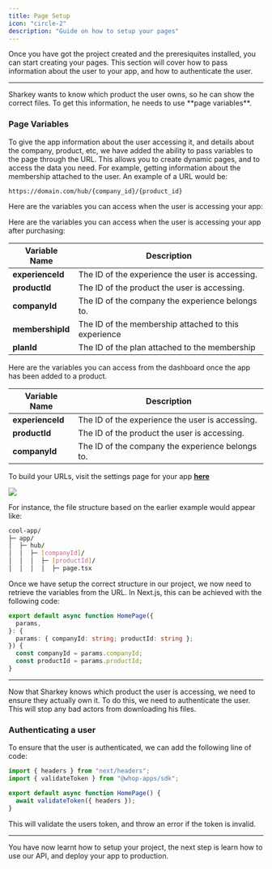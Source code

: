 ```yaml
---
title: Page Setup
icon: "circle-2"
description: "Guide on how to setup your pages"
---
```


Once you have got the project created and the preresiquites installed, you can start creating your pages. This section will cover how to pass information about the user to your app, and how to authenticate the user.

---

<Note>
  Sharkey wants to know which product the user owns, so he can show the correct
  files. To get this information, he needs to use **page variables**.
</Note>

### Page Variables

To give the app information about the user accessing it, and details about the company, product, etc, we have added the ability to pass variables to the page through the URL. This allows you to create dynamic pages, and to access the data you need. For example, getting information about the membership attached to the user. An example of a URL would be:

```
https://domain.com/hub/{company_id}/{product_id}
```

Here are the variables you can access when the user is accessing your app:

<AccordionGroup>

<Accordion title="Consumer Page" >

Here are the variables you can access when the user is accessing your app after purchasing:

| Variable Name    | Description                                          |
| ---------------- | ---------------------------------------------------- |
| **experienceId** | The ID of the experience the user is accessing.      |
| **productId**    | The ID of the product the user is accessing.         |
| **companyId**    | The ID of the company the experience belongs to.     |
| **membershipId** | The ID of the membership attached to this experience |
| **planId**       | The ID of the plan attached to the membership        |

</Accordion>

<Accordion title="Company Page">

Here are the variables you can access from the dashboard once the app has been added to a product.

| Variable Name    | Description                                      |
| ---------------- | ------------------------------------------------ |
| **experienceId** | The ID of the experience the user is accessing.  |
| **productId**    | The ID of the product the user is accessing.     |
| **companyId**    | The ID of the company the experience belongs to. |

</Accordion>

</AccordionGroup>

To build your URLs, visit the settings page for your app [**here**](https://dash.whop.com/settings/developer)

<Frame
  caption="Make sure all variable names are formatted correctly. They should be pre-fixed
  with `$`"
>
  <img src="https://i.imgur.com/TB1Q8ja.png" />
</Frame>

For instance, the file structure based on the earlier example would appear like:

```bash
cool-app/
├─ app/
│  ├─ hub/
│  │  ├─ [companyId]/
│  │  │  ├─ [productId]/
│  │  │  │  ├─ page.tsx
```

Once we have setup the correct structure in our project, we now need to retrieve the variables from the URL. In Next.js, this can be achieved with the following code:

```typescript
export default async function HomePage({
  params,
}: {
  params: { companyId: string; productId: string };
}) {
  const companyId = params.companyId;
  const productId = params.productId;
}
```

---

<Note>
  Now that Sharkey knows which product the user is accessing, we need to ensure
  they actually own it. To do this, we need to authenticate the user. This will
  stop any bad actors from downloading his files.
</Note>

### Authenticating a user

To ensure that the user is authenticated, we can add the following line of code:

```typescript
import { headers } from "next/headers";
import { validateToken } from "@whop-apps/sdk";

export default async function HomePage() {
  await validateToken({ headers });
}
```

This will validate the users token, and throw an error if the token is invalid.

---

You have now learnt how to setup your project, the next step is learn how to use our API, and deploy your app to production.
